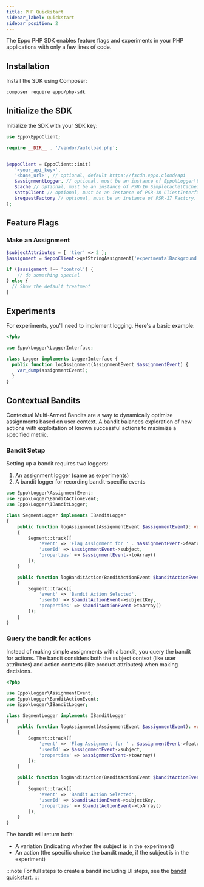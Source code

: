 ```yaml
---
title: PHP Quickstart
sidebar_label: Quickstart
sidebar_position: 2
---
```


The Eppo PHP SDK enables feature flags and experiments in your PHP applications with only a few lines of code.

## Installation

Install the SDK using Composer:

```bash
composer require eppo/php-sdk
```

## Initialize the SDK

Initialize the SDK with your SDK key:

```php
use Eppo\EppoClient;

require __DIR__ . '/vendor/autoload.php';


$eppoClient = EppoClient::init(
   '<your_api_key>',
   '<base_url>', // optional, default https://fscdn.eppo.cloud/api
   $assignmentLogger, // optional, must be an instance of Eppo\Logger\LoggerInterface
   $cache // optional, must be an instance of PSR-16 SimpleCache\CacheInterface. If not passed, FileSystem cache will be used
   $httpClient // optional, must be an instance of PSR-18 ClientInterface. If not passed, Discovery will be used to find a suitable implementation
   $requestFactory // optional, must be an instance of PSR-17 Factory. If not passed, Discovery will be used to find a suitable implementation
);
```

## Feature Flags

### Make an Assignment

```php
$subjectAttributes = [ 'tier' => 2 ];
$assignment = $eppoClient->getStringAssignment('experimentalBackground', 'user123', $subjectAttributes, 'control');

if ($assignment !== 'control') {
    // do something special
} else {
  // Show the default treatment
}
```

## Experiments 

For experiments, you'll need to implement logging. Here's a basic example:

```php
<?php

use Eppo\Logger\LoggerInterface;

class Logger implements LoggerInterface {
  public function logAssignment(AssignmentEvent $assignmentEvent) {
    var_dump(assignmentEvent);
  }
}
```

## Contextual Bandits

Contextual Multi-Armed Bandits are a way to dynamically optimize assignments based on user context. A bandit balances exploration of new actions with exploitation of known successful actions to maximize a specified metric.

### Bandit Setup

Setting up a bandit requires two loggers:
1. An assignment logger (same as experiments)
2. A bandit logger for recording bandit-specific events

```php
use Eppo\Logger\AssignmentEvent;
use Eppo\Logger\BanditActionEvent;
use Eppo\Logger\IBanditLogger;

class SegmentLogger implements IBanditLogger
{
    public function logAssignment(AssignmentEvent $assignmentEvent): void
    {
        Segment::track([
            'event' => 'Flag Assignment for ' . $assignmentEvent->featureFlag,
            'userId' => $assignmentEvent->subject,
            'properties' => $assignmentEvent->toArray()
        ]);
    }

    public function logBanditAction(BanditActionEvent $banditActionEvent): void
    {
        Segment::track([
            'event' => 'Bandit Action Selected',
            'userId' => $banditActionEvent->subjectKey,
            'properties' => $banditActionEvent->toArray()
        ]);
    }
}
``` 

### Query the bandit for actions

Instead of making simple assignments with a bandit, you query the bandit for actions. The bandit considers both the subject context (like user attributes) and action contexts (like product attributes) when making decisions.

```php
<?php

use Eppo\Logger\AssignmentEvent;
use Eppo\Logger\BanditActionEvent;
use Eppo\Logger\IBanditLogger;

class SegmentLogger implements IBanditLogger
{
    public function logAssignment(AssignmentEvent $assignmentEvent): void
    {
        Segment::track([
            'event' => 'Flag Assignment for ' . $assignmentEvent->featureFlag,
            'userId' => $assignmentEvent->subject,
            'properties' => $assignmentEvent->toArray()
        ]);
    }

    public function logBanditAction(BanditActionEvent $banditActionEvent): void
    {
        Segment::track([
            'event' => 'Bandit Action Selected',
            'userId' => $banditActionEvent->subjectKey,
            'properties' => $banditActionEvent->toArray()
        ]);
    }
}
```

The bandit will return both:
- A variation (indicating whether the subject is in the experiment)
- An action (the specific choice the bandit made, if the subject is in the experiment)

:::note
For full steps to create a bandit including UI steps, see the [bandit quickstart](/bandit-quickstart).
::: 